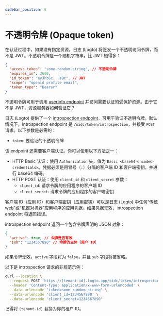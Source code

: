 ```yaml
---
sidebar_position: 6
---
```


# 不透明令牌 (Opaque token)

在认证过程中，如果没有指定资源，日志 (Logto) 将签发一个不透明访问令牌，而不是 JWT。不透明令牌是一个随机字符串，比 JWT 短得多：

```json
{
  "access_token": "some-random-string", // 不透明令牌
  "expires_in": 3600,
  "id_token": "eyJhbGc...aBc", // JWT
  "scope": "openid profile email",
  "token_type": "Bearer"
}
```

不透明令牌可用于调用 [userinfo endpoint](https://openid.net/specs/openid-connect-core-1_0.html#UserInfo) 并访问需要认证的受保护资源。由于它不是 JWT，资源服务器如何验证它？

日志 (Logto) 提供了一个 [introspection endpoint](https://www.rfc-editor.org/rfc/rfc7662.html)，可用于验证不透明令牌。默认情况下，introspection endpoint 是 `/oidc/token/introspection`，并接受 `POST` 请求。以下参数是必需的：

- `token`: 要验证的不透明令牌

该 endpoint 还需要客户端认证。你可以使用以下方法之一：

- HTTP Basic 认证：使用 `Authorization` 头，值为 `Basic <base64-encoded-credentials>`。凭据必须是用冒号（`:`）分隔的客户端 ID 和客户端密钥，并进行 base64 编码。
- HTTP POST 认证：使用 `client_id` 和 `client_secret` 参数：
  - `client_id`: 请求令牌的应用程序的客户端 ID
  - `client_secret`: 请求令牌的应用程序的客户端密钥

客户端 ID（应用 ID）和客户端密钥（应用密钥）可以是日志 (Logto) 中任何“传统 web”或“机器对机器”应用程序的应用凭据。如果凭据无效，introspection endpoint 将返回错误。

introspection endpoint 返回一个包含令牌声明的 JSON 对象：

```json
{
  "active": true, // 令牌是否有效
  "sub": "1234567890" // 令牌的主体（用户 ID）
}
```

如果令牌无效，`active` 字段将为 `false`，并且 `sub` 字段将被省略。

以下是 introspection 请求的非规范示例：

```bash
curl --location \
  --request POST 'https://[tenant-id].logto.app/oidc/token/introspection' \
  --header 'Content-Type: application/x-www-form-urlencoded' \
  --data-urlencode 'token=some-random-string' \
  --data-urlencode 'client_id=1234567890' \
  --data-urlencode 'client_secret=1234567890'
```

记得将 `[tenant-id]` 替换为你的租户 ID。
